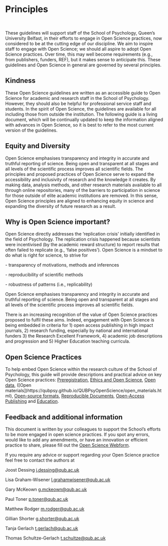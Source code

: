 # Principles  {#Principles .unnumbered}

 

These guidelines will support staff of the School of Psychology, Queen's University Belfast, in their efforts to engage in Open Science practices, now considered to be at the cutting edge of our discipline. We aim to inspire staff to engage with Open Science; we should all aspire to adopt Open Science practices. Over time, this may well become requirements (e.g., from publishers, funders, REF), but it makes sense to anticipate this. These guidelines and Open Science in general are governed by several principles. 

## Kindness 

These Open Science guidelines are written as an accessible guide to Open Science for academic and research staff in the School of Psychology. However, they should also be helpful for professional service staff and students. In the spirit of Open Science, the guidelines are available for all including those from outside the institution. The following guide is a living document, which will be continually updated to keep the information aligned with advances in Open Science, so it is best to refer to the most current version of the guidelines. 

## Equity and Diversity 

Open Science emphasises transparency and integrity in accurate and truthful reporting of science. Being open and transparent at all stages and all levels of the scientific process improves all scientific fields. The principles and proposed practices of Open Science serve to expand the accessibility and inclusivity of research and the knowledge it creates. By making data, analysis methods, and other research materials available to all through online repositories, many of the barriers to participation in science for those outside of elite academic institutions are removed. In this sense, Open Science principles are aligned to enhancing equity in science and expanding the diversity of future research as a result. 

## Why is Open Science important? 

Open Science directly addresses the 'replication crisis' initially identified in the field of Psychology. The replication crisis happened because scientists  were incentivised (by the academic reward structure) to report results that often failed to replicate (e.g., 'false positives'). Open Science is a mindset to do what is right for science, to strive for  

\- transparency of motivations, methods and inferences  

\- reproducibility of scientific methods  

\- robustness of patterns (i.e., replicability) 

Open Science emphasises transparency and integrity in accurate and truthful reporting of science. Being open and transparent at all stages and all levels of the scientific process improves all scientific fields.  

There is an increasing recognition of the value of Open Science practices proposed to fulfil these aims. Indeed, engagement with Open Science is being embedded in criteria for 1) open access publishing in high impact journals, 2) research funding, especially by national and international funders 3) the Research Excellent Framework, 4) academic job descriptions and progression and 5) Higher Education teaching curricula. 

## Open Science Practices 

To help embed Open Science within the research culture of the School of Psychology, this guide will provide descriptions and practical advice on key Open Science practices: [Preregistration](https://qubpsy.github.io/QUBPsyOpenScience/preregistration.html), [Ethics and Open Science](https://qubpsy.github.io/QUBPsyOpenScience/ethics.html), [Open data](https://qubpsy.github.io/QUBPsyOpenScience/open_data.html), (\[Open materials\])https://qubpsy.github.io/QUBPsyOpenScience/open_materials.html), [Open-source formats](https://qubpsy.github.io/QUBPsyOpenScience/open_source_formats.html), [Reproducible Documents](https://qubpsy.github.io/QUBPsyOpenScience/reproducible_documents.html), [Open-Access Publishing](https://qubpsy.github.io/QUBPsyOpenScience/open-access_publishing.html) and [Education](https://qubpsy.github.io/QUBPsyOpenScience/education.html). 

## Feedback and additional information 

This document is written by your colleagues to support the School's efforts to be more engaged in open science practices. If you spot any errors, would like to add any amendments, or have an innovation or efficient practice to share, please fill out the [Open Science Webform](https://qubopensciencewebform.formr.org).

If you require any advice or support regarding your Open Science practice feel free to contact the authors at 

Joost Dessing [j.dessing\@qub.ac.uk](mailto:j.dessing@qub.ac.uk) 

Lisa Graham-Wisener [l.grahamwisener\@qub.ac.uk](mailto:l.grahamwisener@qub.ac.uk)  

Gary McKeown [g.mckeown\@qub.ac.uk](mailto:g.mckeown@qub.ac.uk)  

Paul Toner [p.toner\@qub.ac.uk](mailto:p.toner@qub.ac.uk)  

Matthew Rodger [m.rodger\@qub.ac.uk](mailto:m.rodgers@qub.ac.uk) 

Gillian Shorter [g.shorter\@qub.ac.uk](mailto:g.shorter@qub.ac.uk) 

Tanja Gerlach [t.gerlach\@qub.ac.uk](mailto:t.gerlach@qub.ac.uk) 

Thomas Schultze-Gerlach [t.schultze\@qub.ac.uk](mailto:t.schultze@qub.ac.uk) 
